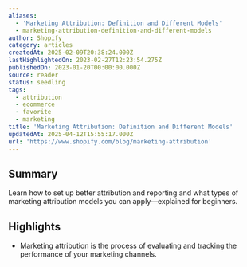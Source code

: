 ```yaml
---
aliases:
  - 'Marketing Attribution: Definition and Different Models'
  - marketing-attribution-definition-and-different-models
author: Shopify
category: articles
createdAt: 2025-02-09T20:38:24.000Z
lastHighlightedOn: 2023-02-27T12:23:54.275Z
publishedOn: 2023-01-20T00:00:00.000Z
source: reader
status: seedling
tags:
  - attribution
  - ecommerce
  - favorite
  - marketing
title: 'Marketing Attribution: Definition and Different Models'
updatedAt: 2025-04-12T15:55:17.000Z
url: 'https://www.shopify.com/blog/marketing-attribution'
---
```

## Summary

Learn how to set up better attribution and reporting and what types of marketing attribution models you can apply—explained for beginners.

## Highlights

- Marketing attribution is the process of evaluating and tracking the performance of your marketing channels.
